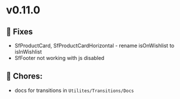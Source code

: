 
<Meta title="Releases/v0.11.0 - Latest/Change log" />

# v0.11.0

## 🐛 Fixes

- SfProductCard, SfProductCardHorizontal - rename isOnWishlist to isInWishlist
- SfFooter not working with js disabled

## 🧹 Chores:

- docs for transitions in `Utilites/Transitions/Docs`
